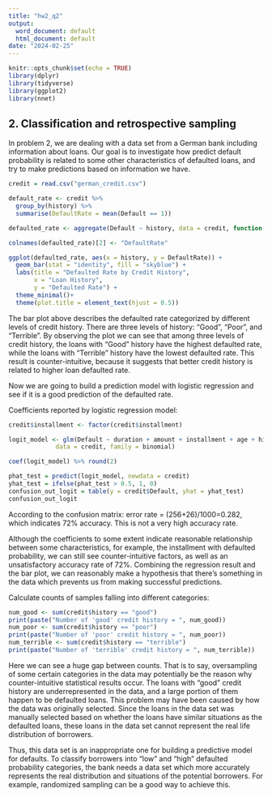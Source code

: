 ```yaml
---
title: "hw2_q2"
output:
  word_document: default
  html_document: default
date: "2024-02-25"
---
```


```r
knitr::opts_chunk$set(echo = TRUE)
library(dplyr)
library(tidyverse)
library(ggplot2)
library(nnet)

```

## 2. Classification and retrospective sampling

In problem 2, we are dealing with a data set from a German bank including information about loans. Our goal is to investigate how predict default probability is related to some other characteristics of defaulted loans, and try to make predictions based on information we have.

```r

credit = read.csv("german_credit.csv") 

default_rate <- credit %>%
  group_by(history) %>%
  summarise(DefaultRate = mean(Default == 1))

defaulted_rate <- aggregate(Default ~ history, data = credit, function(x) mean(x == 1))

colnames(defaulted_rate)[2] <- "DefaultRate"

ggplot(defaulted_rate, aes(x = history, y = DefaultRate)) +
  geom_bar(stat = "identity", fill = "skyblue") +
  labs(title = "Defaulted Rate by Credit History", 
       x = "Loan History", 
       y = "Defaulted Rate") +
  theme_minimal()+
  theme(plot.title = element_text(hjust = 0.5))

```

The bar plot above describes the defaulted rate categorized by different levels of credit history. There are three levels of history: "Good", "Poor", and "Terrible". By observing the plot we can see that among three levels of credit history, the loans with "Good" history have the highest defaulted rate, while the loans with "Terrible" history have the lowest defaulted rate. This result is counter-intuitive, because it suggests that better credit history is related to higher loan defaulted rate. 

Now we are going to build a prediction model with logistic regression and see if it is a good prediction of the defaulted rate. 

Coefficients reported by logistic regression model:

```r

credit$installment <- factor(credit$installment)

logit_model <- glm(Default ~ duration + amount + installment + age + history + purpose + foreign, 
             data = credit, family = binomial)

coef(logit_model) %>% round(2)

phat_test = predict(logit_model, newdata = credit) 
yhat_test = ifelse(phat_test > 0.5, 1, 0)
confusion_out_logit = table(y = credit$Default, yhat = yhat_test)
confusion_out_logit 

```
According to the confusion matrix: error rate = (256+26)/1000=0.282, which indicates 72% accuracy. This is not a very high accuracy rate. 

Although the coefficients to some extent indicate reasonable relationship between some characteristics, for example, the installment with defaulted probability, we can still see counter-intuitive factors, as well as an unsatisfactory accuracy rate of 72%. Combining the regression result and the bar plot, we can reasonably make a hypothesis that there's something in the data which prevents us from making successful predictions. 

Calculate counts of samples falling into different categories:

```r

num_good <- sum(credit$history == "good")
print(paste("Number of 'good' credit history = ", num_good))
num_poor <- sum(credit$history == "poor")
print(paste("Number of 'poor' credit history = ", num_poor))
num_terrible <- sum(credit$history == "terrible") 
print(paste("Number of 'terrible' credit history = ", num_terrible))

```


Here we can see a huge gap between counts. That is to say, oversampling of some certain categories in the data may potentially be the reason why counter-intuitive statistical results occur. The loans with "good" credit history are underrepresented in the data, and a large portion of them happen to be defaulted loans. This problem may have been caused by how the data was originally selected. Since the loans in the data set was manually selected based on whether the loans have similar situations as the defaulted loans, these loans in the data set cannot represent the real life distribution of borrowers. 

Thus, this data set is an inappropriate one for building a predictive model for defaults. To classify borrowers into "low" and "high" defaulted probability categories, the bank needs a data set which more accurately represents the real distribution and situations of the potential borrowers. For example, randomized sampling can be a good way to achieve this. 

